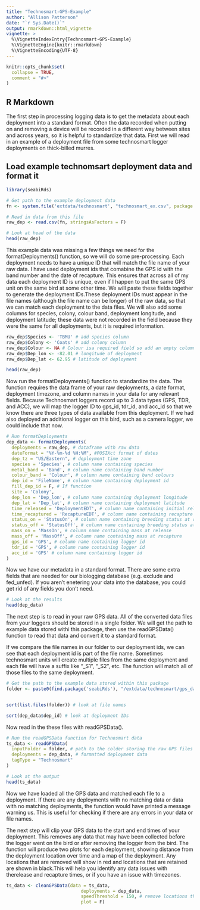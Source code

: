 ```yaml
---
title: "Technosmart-GPS-Example"
author: "Allison Patterson"
date: "`r Sys.Date()`"
output: rmarkdown::html_vignette
vignette: >
  %\VignetteIndexEntry{Technosmart-GPS-Example}
  %\VignetteEngine{knitr::rmarkdown}
  %\VignetteEncoding{UTF-8}
---
```


```r
knitr::opts_chunk$set(
  collapse = TRUE,
  comment = "#>"
)
```

## R Markdown

The first step in processing logging data is to get the metadata about each deployment into a standard format. Often the data recorded when putting on and removing a device will be recorded in a different way between sites and across years, so it is helpful to standardize that data. First we will read in an example of a deployment file from some technosmart logger deployments on thick-billed murres.

## Load example technomsart deployment data and format it

```r

library(seabiRds)

# Get path to the example deployment data
fn <- system.file('extdata/technosmart', "technosmart_ex.csv", package = "seabiRds", mustWork = T)

# Read in data from this file
raw_dep <- read.csv(fn, stringsAsFactors = F)

# Look at head of the data
head(raw_dep)

```

This example data was missing a few things we need for the formatDeployments() function, so we will do some pre-processing. Each deployment needs to have a unique ID that will match the file name of your raw data. I have used deployment ids that comabine the GPS id with the band number and the date of recapture. This ensures that across all of my data each deployment ID is unique, even if I happen to put the same GPS unit on the same bird at some other time. We will paste these fields together to generate the deployment IDs.These deployment IDs must appear in the file names (although the file name can be longer) of the raw data, so that we can match each deployment to the data files. We will also add some columns for species, colony, colour band, deployment longitude, and deployment latitude; these data were not recorded in the field because they were the same for all deployments, but it is required information.  


```r


raw_dep$Species <- 'TBMU' # add species column
raw_dep$Colony <- 'Coats' # add colony column
raw_dep$Colour <- NA # Colour isa required field so add an empty column
raw_dep$Dep_lon <- -82.01 # longitude of deployment
raw_dep$Dep_lat <- 62.95 # latitude of deployment

head(raw_dep)

```

Now run the formatDeployments() function to standardize the data. The function requires the data frame of your raw deployments, a date format, deployment timezone, and column names in your data for any relevant fields. Because Technosmart loggers record up to 3 data types (GPS, TDR, and ACC), we will map the logger ID to gps_id, tdr_id, and acc_id so that we know there are three types of data available from this deployment. If we had also deployed an additional logger on this bird, such as a camera logger, we could include that now.


```r

# Run formatDeployments
dep_data <- formatDeployments(
  deployments = raw_dep, # dataframe with raw data
  dateFormat = "%Y-%m-%d %H:%M", #POSIXct format of dates
  dep_tz = "US/Eastern", # deployment time zone
  species = 'Species', # column name containing species
  metal_band = 'Band', # column name containing band number
  colour_band = 'Colour', # column name containing band colours
  dep_id = 'FileName', # column name containing deployment id
  fill_dep_id = F, # If function 
  site = 'Colony',
  dep_lon = 'Dep_lon', # column name containing deployment longitude
  dep_lat = 'Dep_lat', # column name containing deployment latitude
  time_released = 'DeploymentEDT', # column name containing initial release time
  time_recaptured = 'RecaptureEDT', # column name containing recapture time
  status_on = 'StatusOn', # column name containing breeding status at release
  status_off = 'StatusOff', # column name containing breeding status at recapture
  mass_on = 'MassOn', # column name containing mass at release
  mass_off = 'MassOff', # column name containing mass at recapture
  gps_id = 'GPS', # column name containing logger id
  tdr_id = 'GPS', # column name containing logger id
  acc_id = 'GPS' # column name containing logger id
)

```

Now we have our metadata in a standard format. There are some extra fields that are needed for our biologging database (e.g. exclude and fed_unfed). If you aren't enetering your data into the database, you could get rid of any fields you don't need.

```r

# Look at the results
head(dep_data)

```

The next step is to read in your raw GPS data. All of the converted data files from your loggers should be stored in a single folder. We will get the path to example data stored withi this package, then use the readGPSData() function to read that data and convert it to a standard format.

If we compare the file names in our folder to our deployment ids, we can see that each deployment id is part of the file name. Sometimes technosmart units will create multiple files from the same deployment and each file will have a suffix like "_S1", "_S2", etc. The function will match all of those files to the same deployment.


```r

# Get the path to the example data stored within this package
folder <- paste0(find.package('seabiRds'), "/extdata/technosmart/gps_data")


sort(list.files(folder)) # look at file names

sort(dep_data$dep_id) # look at deployment IDs

```

Now read in the these files with readGPSData().

```r
# Run the readGPSData function for Technosmart data
ts_data <- readGPSData(
  inputFolder = folder, # path to the colder storing the raw GPS files
  deployments = dep_data, # formatted deployment data
  tagType = "Technosmart"
)

# Look at the output
head(ts_data)

```

Now we have loaded all the GPS data and matched each file to a deployment. If there are any deployments with no matching data or data with no matching deployments, the function would have printed a message warning us. This is useful for checking if there are any errors in your data or file names. 

The next step will clip your GPS data to the start and end times of your deployment. This removes any data that may have been collected before the logger went on the bird or after removing the logger from the bird. The function will produce two plots for each deployment, showing distance from the deployment location over time and a map of the deployment. Any locations that are removed will show in red and locations that are retained are shown in black.This will help you identify any data issues with therelease and recapture times, or if you have an issue with timezones.

```r

ts_data <- cleanGPSData(data = ts_data,
                            deployments = dep_data,
                            speedThreshold = 150, # remove locations that require the bird to travel faster than 150 km/hr
                            plot = F)


```
